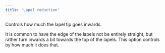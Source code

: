 ```yaml
---
title: 'Lapel reduction'
---
```


Controls how much the lapel tip goes inwards.

It is common to have the edge of the lapels not be entirely straight, but rather
turn inwards a bit towards the top of the lapels. This option controls by how much it does that.
